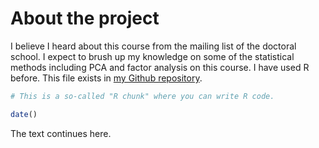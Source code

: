 
# About the project

I believe I heard about this course from the mailing list of the doctoral school. I expect to brush up my knowledge on some of the statistical methods including PCA and factor analysis on this course. I have used R before. This file exists in [my Github repository](https://github.com/your_github_username/IODS-project).

```r
# This is a so-called "R chunk" where you can write R code.

date()

```
The text continues here.

